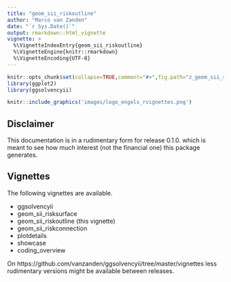 ---
title: "geom_sii_riskoutline"
author: "Marco van Zanden"
date: "`r Sys.Date()`"
output: rmarkdown::html_vignette
vignette: >
  %\VignetteIndexEntry{geom_sii_riskoutline}
  %\VignetteEngine{knitr::rmarkdown}
  %\VignetteEncoding{UTF-8}
---
```{r,init,echo=FALSE,results=FALSE,warnings=FALSE,message=FALSE}
knitr::opts_chunk$set(collapse=TRUE,comment="#>",fig.path="z_geom_sii_riskoutline-")
library(ggplot2)
library(ggsolvencyii)
```
```{r,logo, out.width='25%', fig.align='right', echo=FALSE, border = FALSE}
knitr::include_graphics('images/logo_engels_rvignettes.png')
```

## Disclaimer

This documentation is in a rudimentary form for release 0.1.0. which is meant to see how much interest (not the financial one) this package generates.

## Vignettes
The following vignettes are available.  
 
* ggsolvencyii 
* geom_sii_risksurface
* geom_sii_riskoutline (this vignette)
* geom_sii_riskconnection
* plotdetails
* showcase
* coding_overview

On https://github.com/vanzanden/ggsolvencyii/tree/master/vignettes less rudimentary versions might be available between releases.

## 
